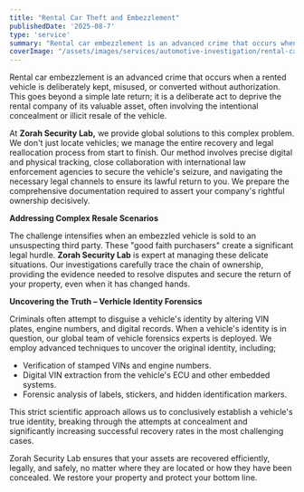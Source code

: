 ```yaml
---
title: "Rental Car Theft and Embezzlement"
publishedDate: '2025-08-7'
type: 'service'
summary: "Rental car embezzlement is an advanced crime that occurs when a rented vehicle is deliberately kept, misused, or converted without authorization."
coverImage: "/assets/images/services/automotive-investigation/rental-car-theft-cover-img.jpg"
---
```


Rental car embezzlement is an advanced crime that occurs when a rented vehicle is deliberately kept, misused, or converted without authorization. This goes beyond a simple late return; it is a deliberate act to deprive the rental company of its valuable asset, often involving the intentional concealment or illicit resale of the vehicle.

At **Zorah Security Lab,** we provide global solutions to this complex problem. We don't just locate vehicles; we manage the entire recovery and legal reallocation process from start to finish. Our method involves precise digital and physical tracking, close collaboration with international law enforcement agencies to secure the vehicle's seizure, and navigating the necessary legal channels to ensure its lawful return to you. We prepare the comprehensive documentation required to assert your company's rightful ownership decisively.

**Addressing Complex Resale Scenarios**

The challenge intensifies when an embezzled vehicle is sold to an unsuspecting third party. These "good faith purchasers" create a significant legal hurdle. **Zorah Security Lab** is expert at managing these delicate situations. Our investigations carefully trace the chain of ownership, providing the evidence needed to resolve disputes and secure the return of your property, even when it has changed hands.

**Uncovering the Truth – Verhicle Identity Forensics**

Criminals often attempt to disguise a vehicle's identity by altering VIN plates, engine numbers, and digital records. When a vehicle's identity is in question, our global team of vehicle forensics experts is deployed. We employ advanced techniques to uncover the original identity, including;

- Verification     of stamped VINs and engine numbers.
- Digital     VIN extraction from the vehicle's ECU and other embedded systems.
- Forensic     analysis of labels, stickers, and hidden identification markers.

This strict scientific approach allows us to conclusively establish a vehicle's true identity, breaking through the attempts at concealment and significantly increasing successful recovery rates in the most challenging cases.

Zorah Security Lab ensures that your assets are recovered efficiently, legally, and safely, no matter where they are located or how they have been concealed. We restore your property and protect your bottom line.
